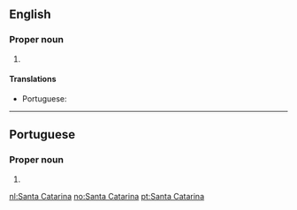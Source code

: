 ==English==
{{wikipedia}}

===Proper noun===
{{en-proper noun|head=[[Santa]] [[Catarina]]}}

# {{place:Brazil/state|en|capital=Florianópolis|region=South Region}}

====Translations====
{{trans-top|state in southern Brazil}}
* Portuguese: {{t|pt|Santa Catarina|f}}
{{trans-mid}}
{{trans-bottom}}

----

==Portuguese==

===Proper noun===
{{pt-proper noun|m}}

# {{place:Brazil/state|pt|capital=Florianópolis|region=South Region}}

[[nl:Santa Catarina]]
[[no:Santa Catarina]]
[[pt:Santa Catarina]]